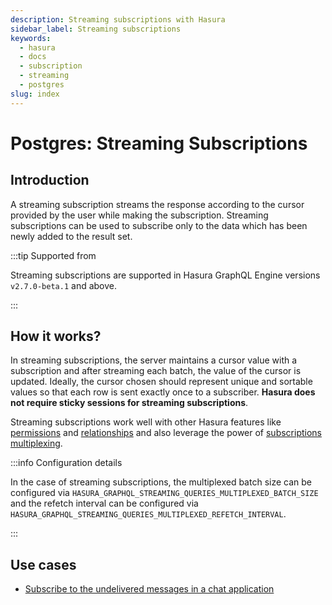 ```yaml
---
description: Streaming subscriptions with Hasura
sidebar_label: Streaming subscriptions
keywords:
  - hasura
  - docs
  - subscription
  - streaming
  - postgres
slug: index
---
```


# Postgres: Streaming Subscriptions

## Introduction

A streaming subscription streams the response according to the cursor provided by the user while making the
subscription. Streaming subscriptions can be used to subscribe only to the data which has been newly added to the result
set.

:::tip Supported from

Streaming subscriptions are supported in Hasura GraphQL Engine versions `v2.7.0-beta.1` and above.

:::

## How it works?

In streaming subscriptions, the server maintains a cursor value with a subscription and after streaming each batch, the
value of the cursor is updated. Ideally, the cursor chosen should represent unique and sortable values so that each row
is sent exactly once to a subscriber. **Hasura does not require sticky sessions for streaming subscriptions**.

Streaming subscriptions work well with other Hasura features like
[permissions](/auth/authorization/permissions/row-level-permissions.mdx) and
[relationships](/schema/postgres/table-relationships/index.mdx#table-relationships) and also leverage the power of
[subscriptions multiplexing](/subscriptions/postgres/livequery/execution.mdx#subscription-multiplexing).

:::info Configuration details

In the case of streaming subscriptions, the multiplexed batch size can be configured via
`HASURA_GRAPHQL_STREAMING_QUERIES_MULTIPLEXED_BATCH_SIZE` and the refetch interval can be configured via
`HASURA_GRAPHQL_STREAMING_QUERIES_MULTIPLEXED_REFETCH_INTERVAL`.

:::

## Use cases

- [Subscribe to the undelivered messages in a chat application](/subscriptions/postgres/streaming/use-cases.mdx)
